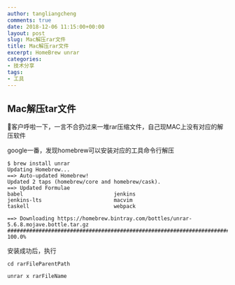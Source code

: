 ```yaml
---
author: tangliangcheng
comments: true
date: 2018-12-06 11:15:00+00:00
layout: post
slug: Mac解压rar文件
title: Mac解压rar文件
excerpt: HomeBrew unrar
categories:
- 技术分享
tags:
- 工具
---
```


## Mac解压tar文件

客户呼啦一下，一言不合扔过来一堆rar压缩文件，自己现MAC上没有对应的解压软件

google一番，发现homebrew可以安装对应的工具命令行解压

```shell
$ brew install unrar
Updating Homebrew...
==> Auto-updated Homebrew!
Updated 2 taps (homebrew/core and homebrew/cask).
==> Updated Formulae
babel                             jenkins                           jenkins-lts                       macvim                            taskell                           webpack

==> Downloading https://homebrew.bintray.com/bottles/unrar-5.6.8.mojave.bottle.tar.gz
######################################################################## 100.0%
```

安装成功后，执行

```
cd rarFileParentPath

unrar x rarFileName
```

